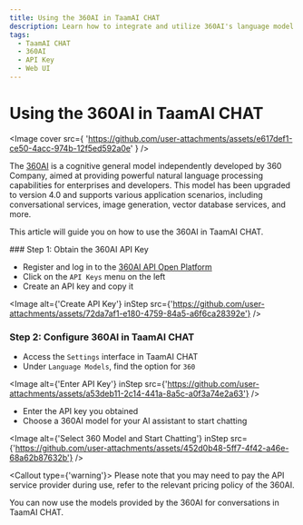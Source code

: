 ```yaml
---
title: Using the 360AI in TaamAI CHAT
description: Learn how to integrate and utilize 360AI's language model APIs in TaamAI CHAT.
tags:
  - TaamAI CHAT
  - 360AI
  - API Key
  - Web UI
---
```

# Using the 360AI in TaamAI CHAT

<Image
cover
src={
'https://github.com/user-attachments/assets/e617def1-ce50-4acc-974b-12f5ed592a0e'
}
/>

The [360AI](https://ai.360.com/) is a cognitive general model independently developed by 360 Company, aimed at providing powerful natural language processing capabilities for enterprises and developers. This model has been upgraded to version 4.0 and supports various application scenarios, including conversational services, image generation, vector database services, and more.

This article will guide you on how to use the 360AI in TaamAI CHAT.

<Steps>
### Step 1: Obtain the 360AI API Key

- Register and log in to the [360AI API Open Platform](https://ai.360.com/platform/keys)
- Click on the `API Keys` menu on the left
- Create an API key and copy it

<Image
alt={'Create API Key'}
inStep
src={'https://github.com/user-attachments/assets/72da7af1-e180-4759-84a5-a6f6ca28392e'}
/>

### Step 2: Configure 360AI in TaamAI CHAT

- Access the `Settings` interface in TaamAI CHAT
- Under `Language Models`, find the option for `360`

<Image
alt={'Enter API Key'}
inStep
src={'https://github.com/user-attachments/assets/a53deb11-2c14-441a-8a5c-a0f3a74e2a63'}
/>

- Enter the API key you obtained
- Choose a 360AI model for your AI assistant to start chatting

<Image
alt={'Select 360 Model and Start Chatting'}
inStep
src={'https://github.com/user-attachments/assets/452d0b48-5ff7-4f42-a46e-68a62b87632b'}
/>

<Callout type={'warning'}>
Please note that you may need to pay the API service provider during use, refer to the relevant pricing policy of the 360AI.
</Callout>

</Steps>

You can now use the models provided by the 360AI for conversations in TaamAI CHAT.

